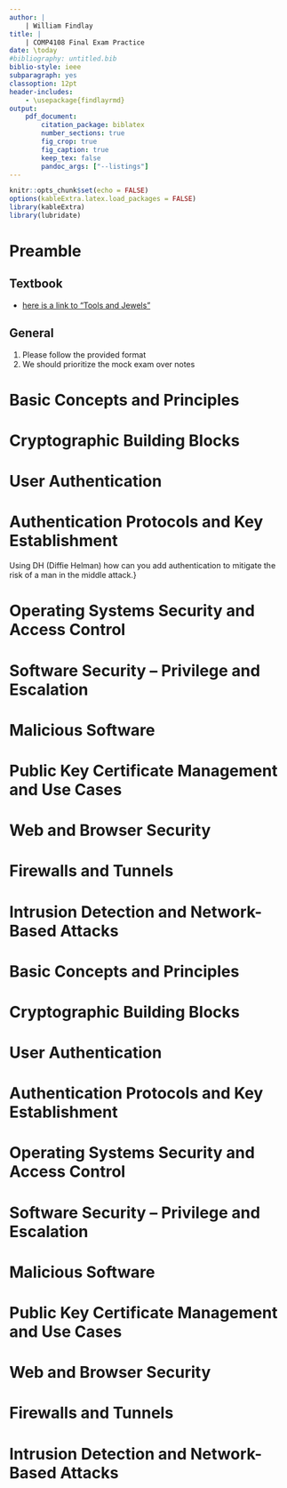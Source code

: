 ```yaml
---
author: |
    | William Findlay
title: |
    | COMP4108 Final Exam Practice
date: \today
#bibliography: untitled.bib
biblio-style: ieee
subparagraph: yes
classoption: 12pt
header-includes:
    - \usepackage{findlayrmd}
output:
    pdf_document:
        citation_package: biblatex
        number_sections: true
        fig_crop: true
        fig_caption: true
        keep_tex: false
        pandoc_args: ["--listings"]
---
```

```r
knitr::opts_chunk$set(echo = FALSE)
options(kableExtra.latex.load_packages = FALSE)
library(kableExtra)
library(lubridate)
```
<!-- Setup -->
\pagestyle{fancy}
\setlength{\headheight}{15pt}
\counterwithin{lstlisting}{section}
\renewcommand{\maketitle}{\oldmaketitle}

<!-- Title page -->
\maketitle
\thispagestyle{empty}

<!-- Table of contents -->
\newpage
\pagenumbering{roman}
\tableofcontents

<!-- List of figs, tables, listings -->
\newpage
\listoffigures
\newpage
\listoftables
\newpage
\lstlistoflistings

<!-- Setup the rest of the document -->
\newpage
\pagenumbering{arabic}
\setcounter{page}{1}

# Preamble

## Textbook

- [here is a link to "Tools and Jewels"](http://people.scs.carleton.ca/~paulv/toolsjewels.html)

## General

1. Please follow the provided format
1. We should prioritize the mock exam over notes

\part{Mock Exam}

\newcounter{question}
\newcounter{subquestion}
\newcommand{\question}[1]{
    \stepcounter{question}
    \setcounter{subquestion}{0}
    \noindent
    \thequestion.\hspace{.5em}#1
}
\newcommand{\subquestion}[1]{
    \stepcounter{subquestion}
    \noindent
    \hspace{1em}\alph{subquestion})\hspace{.5em} #1
}

\setcounter{section}{0}

# Basic Concepts and Principles

\question{Provide definitions for the following:}
\subquestion{Confidentiality}
\vspace{4em}
\subquestion{Data integrity}
\vspace{4em}
\subquestion{Authentication}
\vspace{4em}
\subquestion{Authorization}
\vspace{4em}
\subquestion{Availability}
\vspace{4em}
\subquestion{Accountability}
\vspace{4em}
\vspace{1em}

\question{Briefly explain how repudiation violates accountability.}
\vspace{4em}

\question{Describe the difference between a {\itshape trusted} and {\itshape trustworthy} actor.}
\vspace{4em}

\question{Compare and contrast {\itshape privacy}, {\itshape protection}, and {\itshape anonymity}.}
\vspace{8em}

\question{Come up with a simple example of a security policy for a house and describe a way it might be violated.}
\vspace{8em}

\question{Label each number in \autoref{threat} using the following terms:}
\subquestion{target asset}
\subquestion{vulnerability}
\subquestion{attacker}
\subquestion{attack vector}
\subquestion{threat agent}

\begin{figure}
\includegraphics[width=.5\textwidth]{./figs/threat-agent-attacker.png}
\caption{}
\label{threat}
\end{figure}
\vspace{1em}

\FloatBarrier

\question{Draw a state machine diagram of a system's transition from a secure state to either a secure state or an insecure state.}
\vspace{10em}

\question{Compare and contrast quantitative and qualitative risk assessment.
Consider the advantages and disadvantages of each, as well as how each might work in theory/practice.}

\begin{table}
\begin{tabular}{|c|c|}
\hline
\textbf{Qualitative} & \textbf{Quantitative}\\
\hline
\hline
\hspace{.4\textwidth} & \hspace{.4\textwidth} \\
& \\
& \\
& \\
& \\
& \\
& \\
& \\
& \\
& \\
& \\
& \\
& \\
& \\
\hline
\end{tabular}
\end{table}

\question{Consider $R = T \times V \times C$.}
\subquestion{What is this equation for?}
\vspace{4em}
\subquestion{Describe each variable in this equation. How does each variable relate to the equation's purpose?}
\vspace{4em}
\subquestion{Which two variables may be combined into $P$? What does the simplified equation look like?
What does $P$ represent?}
\vspace{4em}

\question{Describe two risk assessment challenges.}
\vspace{10em}

\question{Which of the following is not an adversary attribute?}
\subquestion{objectives}
\subquestion{outsider/insider}
\subquestion{methods}
\subquestion{funding level}
\subquestion{capabilities}
\subquestion{attack vector}
\vspace{1em}

\clearpage
\question{What is a categorical schema? How is it different from a capability-level schema?}
\vspace{6em}

\question{Compare and contrast a formal security evaluation with penetration testing.}

\begin{table}
\begin{tabular}{|c|c|}
\hline
\textbf{Formal Security Evaluation} & \textbf{Penetration Testing}\\
\hline
\hline
\hspace{.4\textwidth} & \hspace{.4\textwidth} \\
& \\
& \\
& \\
& \\
& \\
& \\
& \\
& \\
& \\
& \\
& \\
& \\
& \\
\hline
\end{tabular}
\end{table}
\vspace{1em}

\question{What is white-box pen testing? Black-box?}
\vspace{6em}

\question{Consider STRIDE. What does each letter stand for?}
\subquestion{S:}
\subquestion{T:}
\subquestion{R:}
\subquestion{I:}
\subquestion{D:}
\subquestion{E:}
\vspace{1em}

\clearpage
\question{Draw a tree model for compromising the password to a bank account. Include at least three leaf nodes.}
\vspace{14em}

\question{Is it possible to completely test a comprehensive (and practical) set of security mechanisms for a system?
Why or why not?}
\vspace{8em}

\question{Explain the observability (or lack thereof) of security in the context of {\itshape negative goals}.}
\vspace{8em}

\question{Assurance in security is best described as which of the following?}
\subquestion{Simple, effective}
\subquestion{Difficult, partial}
\subquestion{Simple, practical}
\subquestion{Difficult, complete}
\subquestion{None of the above}

\clearpage

# Cryptographic Building Blocks

\question{Suppose Alice encrypts a message to Bob using $E_k(m) = c$. How does Bob decrypt the message?}
\vspace{4em}

\question{What is an exhaustive key search? What does the attacker try to do? Is this the worst case for attacking a cryptosystem?}
\vspace{8em}

\question{Label each of the following attacks as either an action by an {\itshape active} or a {\itshape passive} adversary.
Once you have labeled the attack, describe it.}
\subquestion{Known plaintext attack}
\vspace{4em}
\subquestion{Ciphertext only attack}
\vspace{4em}
\subquestion{Chosen plaintext attack}
\vspace{4em}
\subquestion{Chosen ciphertext attack}
\vspace{4em}

\clearpage
\question{What is the main advantage of a one-time pad? Describe three disadvantages. Why are one-time pads not used?}
\vspace{10em}

\question{What is the current standard for block ciphers?}
\vspace{8em}

\question{Describe a situation in which we would need to use a stream cipher. Why can't you use another type of cipher?}
\vspace{8em}

\question{What is a mode of operation used for?}
\vspace{8em}

\question{What is one major flaw with the ECB mode of operation?}
\vspace{8em}

\clearpage

\question{Draw a picture of the CBC mode of operation.}
\vfill

\question{Draw a picture of the CTR mode of operation.}
\vfill

\clearpage

\question{If Alice wants to send a message to Bob using public-key encryption,
\_\_\_\_\_\_\_\_\_\_ is used to encrypt and \_\_\_\_\_\_\_\_\_\_ is used to decrypt.}
\subquestion{Bob's private key, Alice's public key}
\subquestion{Bob's public key, Alice's private key}
\subquestion{Bob's public key, Bob's private key}
\subquestion{Alice's private key, Alice's public key}
\subquestion{None of the above}

\vspace{1em}

\question{If Alice wants to send a message to Bob using a public-key signature scheme,
\_\_\_\_\_\_\_\_\_\_ is used to sign and \_\_\_\_\_\_\_\_\_\_ is used to verify}
\subquestion{Bob's private key, Alice's public key}
\subquestion{Bob's public key, Alice's private key}
\subquestion{Bob's public key, Bob's private key}
\subquestion{Alice's private key, Alice's public key}
\subquestion{None of the above}

\vspace{1em}

\question{How does hybrid encryption work? What role does symmetric key encryption play? Public-key encryption?}
\vspace{10em}

\question{What three security properties do digital signature schemes provide? To whom to they provide them?}
\vspace{8em}

\clearpage

\question{What two security properties do MACs provide? To whom do they provide them?}
\vspace{8em}

\question{What security property does a cryptographic hash provide? To whom does it provide the property?}
\vspace{8em}

\question{}

# User Authentication

# Authentication Protocols and Key Establishment

\question{Define what an Entity authentication is?}
\vspace{8em}

\question{What is the difference between the claimant and the verifier?}
\vspace{8em}

\question{What is the difference between key transport and key agreement?}
\vspace{8em}

\question{What is an ephemeral key?}
\vspace{8em}

\question{What is the difference between authentication only and unauthenticated key establishment?}
\vspace{8em}

\question{Define authenticated key establishment.}
\vspace{8em}

\question{In an initial keying what is the registration phase?}
\vspace{8em}

\question{What is the difference between weak secret and strong secret?}
\vspace{8em}

\question{Describe the difference between a key distribution center (KDC) and a key translation center (KTC).}
\vspace{8em}

\question{Alice wants to provide a proof of knowledge to Bob. Alice sends H(s) (Hash of the secret s) to Bob. Define an attack so Eve who is listening in can provided a proof of knowledge to Bob.}
\vspace{8em}

\question{Give an example of a replay attack.}
\vspace{8em}

\question{Give an example of a reflection attack.}
\vspace{8em}

\question{Give an example of a relay attack.}
\vspace{8em}

\question{Give an example of a interleaving attack.}
\vspace{8em}

\question{Give an example of a middle-person attack.}
\vspace{8em}

\question{Give an example of a dictionary attack.}
\vspace{8em}

\question{Give an example of a forward search attack.	Give an example of a pre-capture attack.}
\vspace{8em}

\question{Give an example of when you should use a random number, sequence number, and a timestamp.}
\vspace{8em}

\question{What is the discrete log problem regarding Diffie Helman key exchange?	Describe what a small sub-group attack is.}
\vspace{8em}

\question{What are some properties a good key may have?}
\vspace{8em}

\question{What is forward secrecy?}
\vspace{8em}

\question{What is an ephemeral key?}
\vspace{8em}

\question{What is known key secrecy?}
\vspace{8em}

\question{What does Password-authenticated key exchange (PAKE) do?}
\vspace{8em}

\question{PAKE uses a key derivation function (KDF) to generate a symmetric key. Describe how you may recover the key.}
\vspace{8em}

Using DH (Diffie Helman) how can you add authentication to mitigate the risk of a man in the middle attack.}
\vspace{8em}

\question{Summarize the technical details of the following password-authenticated key exchange alternatives to EKE and SPEKE.
SRP/Secure Remote Password (hint: [49, 48]).
OKE/Open Key Exchange (hint: [30], but also [31] or [9, Chapter 7]).
J-PAKE/PAKE by Juggling (hint: [21, 22, 20]).}
\vspace{8em}


\question{How could we perform a forward search attack against a public key system?}
\vspace{8em}
\question{How can recognizable formats reduce the key space required to decrypt a message.}
\vspace{8em}


\question{What is a single sign on (SSO) architecture?}
\vspace{8em}

\question{What is a single credential system? Do you need to re login when using services?}
\vspace{8em}

\question{What dies an IdP do (identity provider).}
\vspace{8em}

\question{What is an authenticator?}
\vspace{8em}

\question{Explain the different types of SSO systems. Credential manager (CM), Enterprise SSO, Federal identity (FI).}
\vspace{8em}

\question{Does the Kerberos protocol provide mutual entity authentication and authenticated key establishment?}
\vspace{8em}

\question{Explain how the Kerberos protocol works.}
\vspace{8em}


# Operating Systems Security and Access Control

\question{Why is Multics our focus of study when looking at OS security?}
\vspace{4em}

\question{What significance does timesharing computing have with security?}
\vspace{4em}

\question{What are some goals in OS security we would like to strive for?}
\vspace{4em}

\question{What are some goals in OS security we would like to strive for?}
\vspace{4em}

\question{What does the privileged bit set grant a user?}
\vspace{4em}

\question{Explain the given components of a memory protection scheme. Descriptor register, Privileged bit, and Supervisor.}
\vspace{4em}

\question{What is a limitation to the supervisor model of memory protection? }
\vspace{4em}

\question{What is the difference between a descriptor segment and segment descriptors? }
\vspace{4em}

\question{What is an access control indicator?}
\vspace{4em}

# Software Security -- Privilege and Escalation

# Malicious Software

# Public Key Certificate Management and Use Cases

# Web and Browser Security

# Firewalls and Tunnels

# Intrusion Detection and Network-Based Attacks

\clearpage

\part{Notes}

\setcounter{section}{0}

# Basic Concepts and Principles

# Cryptographic Building Blocks

# User Authentication

# Authentication Protocols and Key Establishment

# Operating Systems Security and Access Control

# Software Security -- Privilege and Escalation

# Malicious Software

# Public Key Certificate Management and Use Cases

# Web and Browser Security

# Firewalls and Tunnels

# Intrusion Detection and Network-Based Attacks

<!-- References -->
\clearpage
